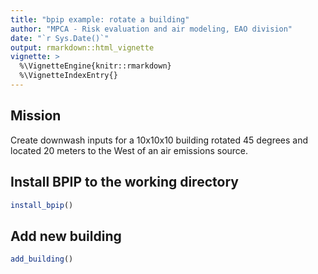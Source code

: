 ```yaml
---
title: "bpip example: rotate a building"
author: "MPCA - Risk evaluation and air modeling, EAO division"
date: "`r Sys.Date()`"
output: rmarkdown::html_vignette
vignette: >
  %\VignetteEngine{knitr::rmarkdown}
  %\VignetteIndexEntry{}
---
```



## Mission

Create downwash inputs for a 10x10x10 building rotated 45 degrees and located 20 meters to the West of an air emissions source.


## Install BPIP to the working directory
```r
install_bpip()

```


## Add new building
```r
add_building()

```

